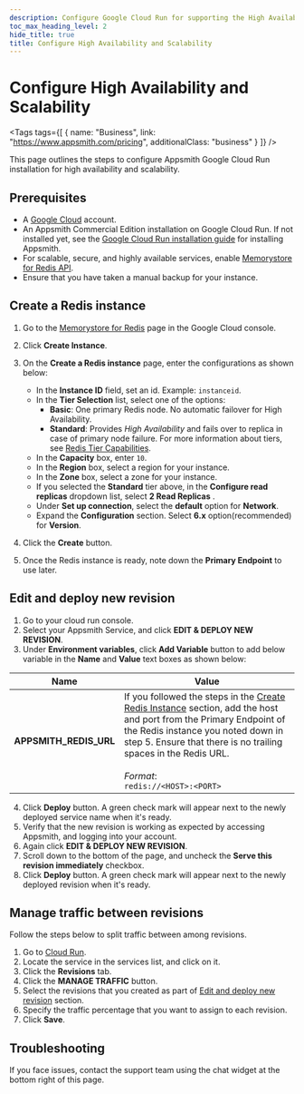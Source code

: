 ```yaml
---
description: Configure Google Cloud Run for supporting the High Availability and Scalability.
toc_max_heading_level: 2
hide_title: true
title: Configure High Availability and Scalability
---
```


<!-- vale off -->

<div className="tag-wrapper">
 <h1>Configure High Availability and Scalability</h1>

<Tags
tags={[
{ name: "Business", link: "https://www.appsmith.com/pricing", additionalClass: "business" }
]}
/>

</div>

<!-- vale on -->

This page outlines the steps to configure Appsmith Google Cloud Run installation for high availability and scalability.

## Prerequisites

* A [Google Cloud](https://console.cloud.google.com/) account.
* An Appsmith Commercial Edition installation on Google Cloud Run. If not installed yet, see the [Google Cloud Run installation guide](/getting-started/setup/installation-guides/google-cloud-run) for installing Appsmith.
* For scalable, secure, and highly available services, enable [Memorystore for Redis API](https://console.cloud.google.com/apis/dashboard).
* Ensure that you have taken a manual backup for your instance.

## Create a Redis instance

1. Go to the [Memorystore for Redis](https://console.cloud.google.com/memorystore/redis/instances) page in the Google Cloud console.

2. Click **Create Instance**.
    
3. On the **Create a Redis instance** page, enter the configurations as shown below:

    * In the **Instance ID** field, set an id. Example: `instanceid`.
    * In the **Tier Selection** list, select one of the options:
      * **Basic**: One primary Redis node. No automatic failover for High Availability.
      * **Standard**: Provides *High Availability* and fails over to replica in case of primary node failure.
    For more information about tiers, see [Redis Tier Capabilities](https://cloud.google.com/memorystore/docs/redis/redis-tiers).
    * In the **Capacity** box, enter `10`.
    * In the **Region** box, select a region for your instance.
    * In the **Zone** box, select a zone for your instance.
    * If you selected the **Standard** tier above, in the **Configure read replicas** dropdown list, select **2 Read Replicas** .
    * Under **Set up connection**, select the **default** option for **Network**.
    * Expand the **Configuration** section. Select **6.x** option(recommended) for **Version**.

4. Click the **Create** button.

5. Once the Redis instance is ready, note down the **Primary Endpoint** to use later.

<ZoomImage src="/img/redis-primary-endpoint.png" alt="Primary Endpoint of the Redis Instance" caption="Primary Endpoint of the Redis Instance" />

## Edit and deploy new revision

1. Go to your cloud run console.
2. Select your Appsmith Service, and click **EDIT & DEPLOY NEW REVISION**.
3. Under **Environment variables**, click **Add Variable** button to add below variable in the **Name** and **Value** text boxes as shown below: <br/>

| Name | Value |
|------------------------|------------------------------------------| 
| **APPSMITH_REDIS_URL** | If you followed the steps in the [Create Redis Instance](#create-a-redis-instance) section, add the host and port from the Primary Endpoint of the Redis instance you noted down in step 5. Ensure that there is no trailing spaces in the Redis URL.  <br/><br/> <i>Format</i>: <br/>`redis://<HOST>:<PORT>`|

4. Click **Deploy** button. A green check mark will appear next to the newly deployed service name when it's ready.
5. Verify that the new revision is working as expected by accessing Appsmith, and logging into your account.
6. Again click **EDIT & DEPLOY NEW REVISION**.
7. Scroll down to the bottom of the page, and uncheck the **Serve this revision immediately** checkbox.
8. Click **Deploy** button. A green check mark will appear next to the newly deployed revision when it's ready.

## Manage traffic between revisions

Follow the steps below to split traffic between among revisions.

<ZoomImage src="/img/manage_traffic_revisions.png" alt="Manage traffic between revisions" caption="Manage traffic between revisions" />

1. Go to [Cloud Run](https://console.cloud.google.com/run).
2. Locate the service in the services list, and click on it.
3. Click the **Revisions** tab.
4. Click the **MANAGE TRAFFIC** button.
5. Select the revisions that you created as part of [Edit and deploy new revision](#edit-and-deploy-new-revision) section.
7. Specify the traffic percentage that you want to assign to each revision.
6. Click **Save**.

## Troubleshooting

If you face issues, contact the support team using the chat widget at the bottom right of this page.